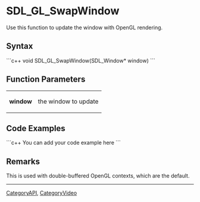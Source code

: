 <!-- pragma section-numbers off -->
<!-- pragma disable-camelcase -->

= SDL_GL_SwapWindow =
Use this function to update the window with OpenGL rendering.


== Syntax ==
```c++
void SDL_GL_SwapWindow(SDL_Window* window)
```

== Function Parameters ==
{|
|'''window'''
|the window to update
|}

== Code Examples ==
```c++
You can add your code example here
```

== Remarks ==
This is used with double-buffered OpenGL contexts, which are the default.


----
[[CategoryAPI]], [[CategoryVideo]]
